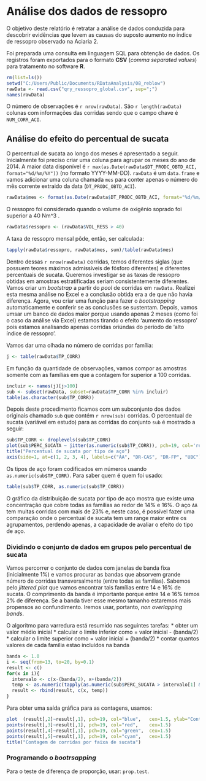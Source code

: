 # Análise dos dados de ressopro

O objetivo deste relatório é retratar a análise de dados conduzida para descobrir evidências que levem as causas do suposto aumento no índice de ressopro observado na Aciaria 2.

Foi preparada uma consulta em linguagem SQL para obtenção de dados. Os registros foram exportados para o formato **CSV** (*comma separated values*) para tratamento no software **R**.

```r
rm(list=ls())
setwd("C:/Users/Public/Documents/RDataAnalysis/08_reblow")
rawData <- read.csv("qry_ressopro_global.csv", sep=";")
names(rawData)
```

O número de observações é `r nrow(rawData)`. São `r length(rawData)` colunas com informações das corridas sendo que o campo chave é `NUM_CORR_ACI`.

## Análise do efeito do percentual de sucata

O percentual de sucata ao longo dos meses é apresentado a seguir. Inicialmente foi preciso criar uma coluna para agrupar os meses do ano de 2014. A maior data disponível é `r max(as.Date(rawData$DT_PRODC_OBTD_ACI, format="%d/%m/%Y"))` (no formato YYYY-MM-DD). `rawData` é um `data.frame` e vamos adicionar uma coluna chamada `mes` para conter apenas o número do mês corrente extraido da data (`DT_PRODC_OBTD_ACI`).

```r
rawData$mes <- format(as.Date(rawData$DT_PRODC_OBTD_ACI, format="%d/%m/%Y"), format="%m")
```

O ressopro foi considerado quando o volume de oxigênio soprado foi superior a 40 Nm^3 .

```r
rawData$ressopro <- (rawData$VOL_RESS > 40)
```

A taxa de ressopro mensal pôde, então, ser calculada:

```r
tapply(rawData$ressopro, rawData$mes, sum)/table(rawData$mes)
```

Dentro dessas `r nrow(rawData)` corridas, temos diferentes siglas (que possuem teores máximos admissíveis de fósforo diferentes) e diferentes percentuais de sucata. Queremos investigar se as taxas de ressopro obtidas em amostras estratificadas seriam consistentemente diferentes. Vamos criar um *bootstrap* a partir do *pool* de corridas em `rawData`. Realizei esta mesma análise no Excel e a conclusão obtida era a de que não havia diferença. Agora, vou criar uma função para fazer o *bootstrapping* automaticamente e conferir se as conclusões se sustentam. Depois, vamos umsar um banco de dados maior porque usando apenas 2 meses (como foi o caso da análise via Excel) estamos tirando o efeito 'aumento do ressopro' pois estamos analisando apenas corridas oriúndas do período de 'alto índice de ressopro'. 

Vamos dar uma olhada no número de corridas por família:
```r
j <- table(rawData$TP_CORR)
```

Em função da quantidade de observações, vamos compor as amostras somente com as famílias em que a contagem for superior a 100 corridas.

```r
incluir <- names(j)[j>100]
sub <- subset(rawData, subset=rawData$TP_CORR %in% incluir)
table(as.character(sub$TP_CORR))
```

Depois deste procedimento ficamos com um subconjunto dos dados originais chamado `sub` que contém `r nrow(sub)` corridas. O percentual de sucata (variável em estudo) para as corridas do conjunto `sub` é mostrado a seguir:

```r
sub$TP_CORR <- droplevels(sub$TP_CORR)
plot(sub$PERC_SUCATA ~ jitter(as.numeric(sub$TP_CORR)), pch=19, col='red', cex=1.5, xlab="Tipo de aço", ylab="% sucata", xaxt='n')
title("Percentual de sucata por tipo de aço")
axis(side=1, at=c(1, 2, 3, 4), labels=c("AA", "DR-CAS", "DR-FP", "UBC"))
```

Os tipos de aço foram codificados em números usando `as.numeric(sub$TP_CORR)`. Para saber quem é quem foi usado:

```r
table(sub$TP_CORR, as.numeric(sub$TP_CORR))
```

O gráfico da distribuição de sucata por tipo de aço mostra que existe uma concentração que cobre todas as famílias ao redor de 14% e 16%. O aço `AA` tem muitas corridas com mais de 23% e, neste caso, é possível fazer uma comparação onde o percentual de sucata tem um range maior entre os agrupamentos, perdendo apenas, a capacidade de avaliar o efeito do tipo de aço.

### Dividindo o conjunto de dados em grupos pelo percentual de sucata

Vamos percorrer o conjunto de dados com janelas de banda fixa (inicialmente 1%) e vamos procurar as bandas que absorvem grande número de corridas transversalmente (entre todas as famílias). Sabemos pelo *jittered plot* que vamos encontrar tais famílias entre 14 e 16% de sucata. O comprimento da banda é importante porque entre 14 e 16% temos 2% de diferença. Se a banda tiver esse mesmo tamanho estaremos mais propensos ao confundimento. Iremos usar, portanto, *non overlapping bands*.

O algorítmo para varredura está resumido nas seguintes tarefas:
* obter um valor médio inicial
* calcular o limite inferior como = valor inicial - (banda/2)
* calcular o limite superior como = valor inicial + (banda/2)
* contar quantos valores de cada família estao incluídos na banda
 
```r
banda <- 1.0  
i <- seq(from=13, to=20, by=0.1)
result <- c()
for(x in i){
  intervalo <- c(x-(banda/2), x+(banda/2))
  temp <- as.numeric(tapply(as.numeric(sub$PERC_SUCATA > intervalo[1] & sub$PERC_SUCATA < intervalo[2]), sub$TP_CORR, sum))
  result <- rbind(result, c(x, temp))
}
```

Para obter uma saída gráfica para as contagens, usamos:

```r
plot  (result[,2]~result[,1], pch=19, col="blue",   cex=1.5, ylab="Contagem", xlab="Meio faixa")
points(result[,3]~result[,1], pch=19, col="red",    cex=1.5)
points(result[,4]~result[,1], pch=19, col="green",  cex=1.5)
points(result[,5]~result[,1], pch=19, col="cyan",   cex=1.5)
title("Contagem de corridas por faixa de sucata")
```
 


### Programando o *bootrsapping*


Para o teste de diferença de proporção, usar: `prop.test`.